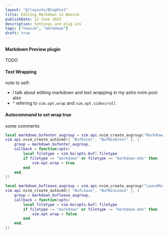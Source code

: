 ```yaml
---
layout: "@/layouts/BlogPost"
title: Editing Markdown in Neovim
publishDate: 12 June 2023
description: Settings and plug ins
tags: ["neovim", "markdown"]
draft: true
---
```


#### Markdown Preview plugin

TODO

#### Text Wrapping

note to self:

- I talk about editing markdown and text wrapping in my astro nvim post also
- ^ refering to `vim.opt.wrap` and `vim.opt.sidescroll`

#### Autocommand to set wrap true

some comments

```lua
local markdown_bufenter_augroup = vim.api.nvim_create_augroup("MarkdownTextWrapping", {})
vim.api.nvim_create_autocmd({ "BufEnter", "BufWinEnter" }, {
	group = markdown_bufenter_augroup,
	callback = function(opts)
		local filetype = vim.bo[opts.buf].filetype
		if filetype == "markdown" or filetype == "markdown.mdx" then
			vim.opt.wrap = true
		end
	end,
})

local markdown_bufleave_augroup = vim.api.nvim_create_augroup("LeaveMarkdownRemoveWrapping", {})
vim.api.nvim_create_autocmd({ "BufLeave", "BufWinLeave" }, {
	group = markdown_bufleave_augroup,
	callback = function(opts)
		local filetype = vim.bo[opts.buf].filetype
		if filetype ~= "markdown" or filetype ~= "markdown.mdx" then
			vim.opt.wrap = false
		end
	end,
})
```
